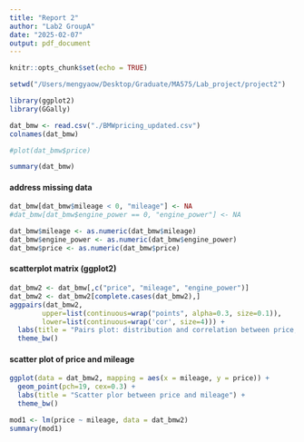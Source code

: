 ```yaml
---
title: "Report 2"
author: "Lab2 GroupA"
date: "2025-02-07"
output: pdf_document
---
```


```r
knitr::opts_chunk$set(echo = TRUE)
```


```r
setwd("/Users/mengyaow/Desktop/Graduate/MA575/Lab_project/project2")

library(ggplot2)
library(GGally)
```

```r
dat_bmw <- read.csv("./BMWpricing_updated.csv")
colnames(dat_bmw)
```

```r
#plot(dat_bmw$price)

summary(dat_bmw)
```


#### address missing data
```r
dat_bmw[dat_bmw$mileage < 0, "mileage"] <- NA
#dat_bmw[dat_bmw$engine_power == 0, "engine_power"] <- NA

dat_bmw$mileage <- as.numeric(dat_bmw$mileage)
dat_bmw$engine_power <- as.numeric(dat_bmw$engine_power)
dat_bmw$price <- as.numeric(dat_bmw$price)
```


#### scatterplot matrix (ggplot2)
```r
dat_bmw2 <- dat_bmw[,c("price", "mileage", "engine_power")]
dat_bmw2 <- dat_bmw2[complete.cases(dat_bmw2),]
aggpairs(dat_bmw2,
        upper=list(continuous=wrap("points", alpha=0.3, size=0.1)),
        lower=list(continuous=wrap('cor', size=4))) +
  labs(title = "Pairs plot: distribution and correlation between price, mileage, and engine power") +
  theme_bw()
```

#### scatter plot of price and mileage
```r
ggplot(data = dat_bmw2, mapping = aes(x = mileage, y = price)) +
  geom_point(pch=19, cex=0.3) +
  labs(title = "Scatter plor between price and mileage") +
  theme_bw()
```

```r
mod1 <- lm(price ~ mileage, data = dat_bmw2)
summary(mod1)
```



